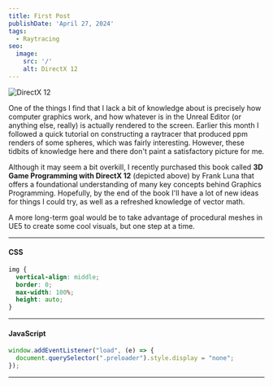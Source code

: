 ```yaml
---
title: First Post
publishDate: 'April 27, 2024'
tags:
  - Raytracing
seo:
  image:
    src: '/'
    alt: DirectX 12
---
```


![DirectX 12](/directx12.jpg)

One of the things I find that I lack a bit of knowledge about is precisely how computer graphics work, and how whatever is in the Unreal Editor (or anything else, really) is actually rendered to the screen. Earlier this month I followed a quick tutorial on constructing a raytracer that produced ppm renders of some spheres, which was fairly interesting. However, these tidbits of knowledge here and there don't paint a satisfactory picture for me.

Although it may seem a bit overkill, I recently purchased this book called **3D Game Programming with DirectX 12** (depicted above) by Frank Luna that offers a foundational understanding of many key concepts behind Graphics Programming. Hopefully, by the end of the book I'll have a lot of new ideas for things I could try, as well as a refreshed knowledge of vector math.

A more long-term goal would be to take advantage of procedural meshes in UE5 to create some cool visuals, but one step at a time.

---

#### CSS

```css
img {
  vertical-align: middle;
  border: 0;
  max-width: 100%;
  height: auto;
}
```

---

#### JavaScript

```javascript
window.addEventListener("load", (e) => {
  document.querySelector(".preloader").style.display = "none";
});
```

---